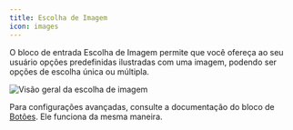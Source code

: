 ```yaml
---
title: Escolha de Imagem
icon: images
---
```


O bloco de entrada Escolha de Imagem permite que você ofereça ao seu usuário opções predefinidas ilustradas com uma imagem, podendo ser opções de escolha única ou múltipla.

<Frame>
  <img
    src="/images/blocks/inputs/picture-choice.png"
    alt="Visão geral da escolha de imagem"
  />
</Frame>

Para configurações avançadas, consulte a documentação do bloco de [Botões](./buttons). Ele funciona da mesma maneira.
